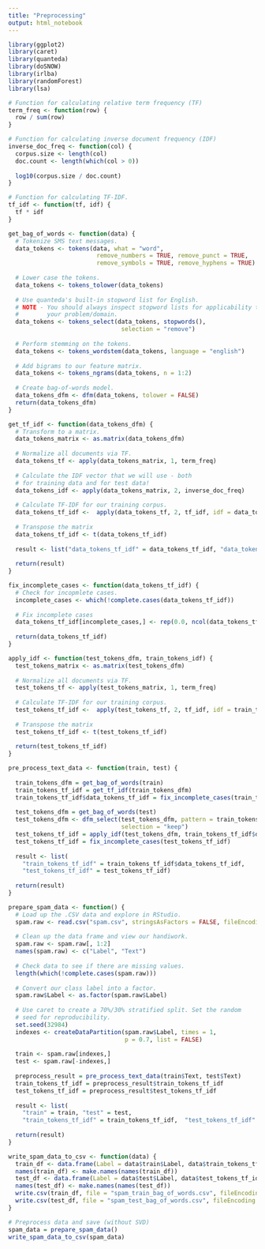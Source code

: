 ```yaml
---
title: "Preprocessing"
output: html_notebook
---
```


```r
library(ggplot2)
library(caret)
library(quanteda)
library(doSNOW)
library(irlba)
library(randomForest)
library(lsa)
```


```r
# Function for calculating relative term frequency (TF)
term_freq <- function(row) {
  row / sum(row)
}

# Function for calculating inverse document frequency (IDF)
inverse_doc_freq <- function(col) {
  corpus.size <- length(col)
  doc.count <- length(which(col > 0))
  
  log10(corpus.size / doc.count)
}

# Function for calculating TF-IDF.
tf_idf <- function(tf, idf) {
  tf * idf
}

get_bag_of_words <- function(data) {
  # Tokenize SMS text messages.
  data_tokens <- tokens(data, what = "word",
                         remove_numbers = TRUE, remove_punct = TRUE,
                         remove_symbols = TRUE, remove_hyphens = TRUE)
  
  # Lower case the tokens.
  data_tokens <- tokens_tolower(data_tokens)
  
  # Use quanteda's built-in stopword list for English.
  # NOTE - You should always inspect stopword lists for applicability to
  #        your problem/domain.
  data_tokens <- tokens_select(data_tokens, stopwords(), 
                                selection = "remove")
  
  # Perform stemming on the tokens.
  data_tokens <- tokens_wordstem(data_tokens, language = "english")
  
  # Add bigrams to our feature matrix.
  data_tokens <- tokens_ngrams(data_tokens, n = 1:2)
  
  # Create bag-of-words model.
  data_tokens_dfm <- dfm(data_tokens, tolower = FALSE)
  return(data_tokens_dfm)
}

get_tf_idf <- function(data_tokens_dfm) {
  # Transform to a matrix.
  data_tokens_matrix <- as.matrix(data_tokens_dfm)
  
  # Normalize all documents via TF.
  data_tokens_tf <- apply(data_tokens_matrix, 1, term_freq)
  
  # Calculate the IDF vector that we will use - both
  # for training data and for test data!
  data_tokens_idf <- apply(data_tokens_matrix, 2, inverse_doc_freq)
  
  # Calculate TF-IDF for our training corpus.
  data_tokens_tf_idf <-  apply(data_tokens_tf, 2, tf_idf, idf = data_tokens_idf)
  
  # Transpose the matrix
  data_tokens_tf_idf <- t(data_tokens_tf_idf)
  
  result <- list("data_tokens_tf_idf" = data_tokens_tf_idf, "data_tokens_idf" = data_tokens_idf)
  
  return(result)
}

fix_incomplete_cases <- function(data_tokens_tf_idf) {
  # Check for incopmlete cases.
  incomplete_cases <- which(!complete.cases(data_tokens_tf_idf))
  
  # Fix incomplete cases
  data_tokens_tf_idf[incomplete_cases,] <- rep(0.0, ncol(data_tokens_tf_idf))
  
  return(data_tokens_tf_idf)
}

apply_idf <- function(test_tokens_dfm, train_tokens_idf) {
  test_tokens_matrix <- as.matrix(test_tokens_dfm)
  
  # Normalize all documents via TF.
  test_tokens_tf <- apply(test_tokens_matrix, 1, term_freq)
  
  # Calculate TF-IDF for our training corpus.
  test_tokens_tf_idf <-  apply(test_tokens_tf, 2, tf_idf, idf = train_tokens_idf)
  
  # Transpose the matrix
  test_tokens_tf_idf <- t(test_tokens_tf_idf)
  
  return(test_tokens_tf_idf)
}

pre_process_text_data <- function(train, test) {
  
  train_tokens_dfm = get_bag_of_words(train)
  train_tokens_tf_idf = get_tf_idf(train_tokens_dfm)
  train_tokens_tf_idf$data_tokens_tf_idf = fix_incomplete_cases(train_tokens_tf_idf$data_tokens_tf_idf)
  
  test_tokens_dfm = get_bag_of_words(test)
  test_tokens_dfm <- dfm_select(test_tokens_dfm, pattern = train_tokens_dfm,
                                selection = "keep")
  test_tokens_tf_idf = apply_idf(test_tokens_dfm, train_tokens_tf_idf$data_tokens_idf)
  test_tokens_tf_idf = fix_incomplete_cases(test_tokens_tf_idf)
  
  result <- list(
    "train_tokens_tf_idf" = train_tokens_tf_idf$data_tokens_tf_idf,
    "test_tokens_tf_idf" = test_tokens_tf_idf)
  
  return(result)
}
```

```r
prepare_spam_data <- function() {
  # Load up the .CSV data and explore in RStudio.
  spam.raw <- read.csv("spam.csv", stringsAsFactors = FALSE, fileEncoding = "UTF-8")
  
  # Clean up the data frame and view our handiwork.
  spam.raw <- spam.raw[, 1:2]
  names(spam.raw) <- c("Label", "Text")
  
  # Check data to see if there are missing values.
  length(which(!complete.cases(spam.raw)))
  
  # Convert our class label into a factor.
  spam.raw$Label <- as.factor(spam.raw$Label)
  
  # Use caret to create a 70%/30% stratified split. Set the random
  # seed for reproducibility.
  set.seed(32984)
  indexes <- createDataPartition(spam.raw$Label, times = 1,
                                 p = 0.7, list = FALSE)
  
  train <- spam.raw[indexes,]
  test <- spam.raw[-indexes,]
  
  preprocess_result = pre_process_text_data(train$Text, test$Text)
  train_tokens_tf_idf = preprocess_result$train_tokens_tf_idf
  test_tokens_tf_idf = preprocess_result$test_tokens_tf_idf
  
  result <- list(
    "train" = train, "test" = test,
    "train_tokens_tf_idf" = train_tokens_tf_idf,  "test_tokens_tf_idf" = test_tokens_tf_idf)
  
  return(result)
}

write_spam_data_to_csv <- function(data) {
  train_df <- data.frame(Label = data$train$Label, data$train_tokens_tf_idf)
  names(train_df) <- make.names(names(train_df))
  test_df <- data.frame(Label = data$test$Label, data$test_tokens_tf_idf)
  names(test_df) <- make.names(names(test_df))
  write.csv(train_df, file = "spam_train_bag_of_words.csv", fileEncoding = "UTF-8")
  write.csv(test_df, file = "spam_test_bag_of_words.csv", fileEncoding = "UTF-8")
}
```

```r
# Preprocess data and save (without SVD)
spam_data = prepare_spam_data()
write_spam_data_to_csv(spam_data)
```
